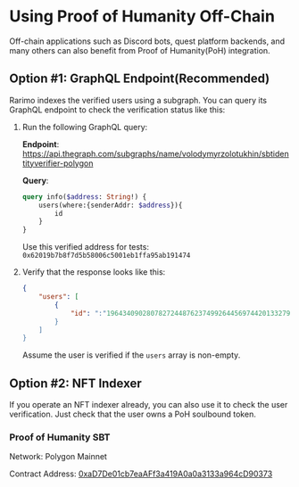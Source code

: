 # Using Proof of Humanity Off-Chain

Off-chain applications such as Discord bots, quest platform backends, and many others can also benefit from Proof of Humanity(PoH) integration.

## Option #1: GraphQL Endpoint(Recommended)

Rarimo indexes the verified users using a subgraph. You can query its GraphQL endpoint to check the verification status like this:

1. Run the following GraphQL query:

	**Endpoint**:
    https://api.thegraph.com/subgraphs/name/volodymyrzolotukhin/sbtidentityverifier-polygon

    **Query**:

    ```graphql
    query info($address: String!) {
        users(where:{senderAddr: $address}){
            id
        }
    }
    ```

    Use this verified address for tests: `0x62019b7b8f7d5b58006c5001eb1ffa95ab191474`

1. Verify that the response looks like this:
	```json
    {
        "users": [
            {
                "id": ":"19643409028078272448762374992644569744201332795590556384983511405206634497"
            }
        ]
    }
	```

    Assume the user is verified if the `users` array is non-empty.


## Option #2: NFT Indexer

If you operate an NFT indexer already, you can also use it to check the user verification. Just check that the user owns a PoH soulbound token.

### Proof of Humanity SBT

Network: Polygon Mainnet

Contract Address: [0xaD7De01cb7eaAFf3a419A0a0a3133a964cD90373](https://polygonscan.com/address/0xaD7De01cb7eaAFf3a419A0a0a3133a964cD90373)




